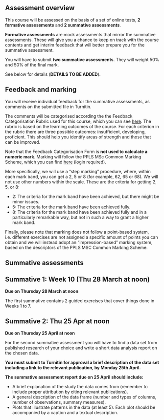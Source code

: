 ## Assessment overview

This course will be assessed on the basis of a set of online tests, **2 formative assessments** and **2 summative assessments**.

**Formative assessments** are mock assessments that mirror the summative assessments. These will give you a chance to keep on track with the course contents and get interim feedback that will better prepare you for the summative assessment.

You will have to submit **two summative assessments**. They will weight 50% and 50% of the final mark.

See below for details (**DETAILS TO BE ADDED**).

## Feedback and marking

You will receive individual feedback for the summative assessments, as comments on the submitted file in Turnitin.

The comments will be categorised according the the Feedback Categorisation Rubric used for this course, which you can see [here](https://uoe-my.sharepoint.com/:x:/g/personal/scoretta_ed_ac_uk/EWXAA_yIFx9Aoj8WF2glt6MBEyHbUr8CUBqR1Tt1sSTwJg?e=ba3tZ7). The rubric is based on the learning outcomes of the course. For each criterion in the rubric there are three possible outcomes: insufficient, developing, proficient. This should help you identify areas of strength and those that can be improved.

Note that the Feedback Categorisation Form is **not used to calculate a numeric mark**. Marking will follow the PPLS MSc Common Marking Scheme, which you can find [here](https://uoe.sharepoint.com/:u:/r/sites/hss/ppls/MScHub/SitePages/Marking-%26-Moderation-Procedure.aspx?csf=1&web=1&e=RyVb39) (login required).

More specifically, we will use a "step marking" procedure, where, within each mark band, you can get a 2, 5 or 8 (for example, 62, 65 or 68). We will not use other numbers within the scale. These are the criteria for getting 2, 5, or 8:

- 2: The criteria for the mark band have been achieved, but there might be minor issues.
- 5: The criteria for the mark band have been achieved fully.
- 8: The criteria for the mark band have been achieved fully and in a particularly remarkable way, but not in such a way to grant a higher mark band.

Finally, please note that marking does not follow a point-based system, i.e. different exercises are not assigned a specific amount of points you can obtain and we will instead adopt an "impression-based" marking system, based on the descriptors of the PPLS MSC Common Marking Scheme.

<!-- ## Formative assessments -->

<!-- ::: {.callout-warning} -->
<!-- ## Formative 1: Week 5 (Thu 19 October at noon) -->

<!-- **Data summary and visualisation** -->

<!-- You can find the instructions and data for the first formative here: <https://github.com/uoelel/qml-f1/>. -->
<!-- ::: -->

<!-- ::: {.callout-warning} -->
<!-- ## Formative 2: Week 10 (Thu 23 November at noon) -->

<!-- **Statistical modelling** -->

<!-- You can find the instructions and data for the second formative here: <https://github.com/uoelel/qml-f2/>. -->
<!-- ::: -->

## Summative assessments

::: {.callout-tip}
## Summative 1: Week 10 (Thu 28 March at noon)

**Due on Thursday 28 March at noon**

The first summative contains 2 guided exercises that cover things done in Weeks 1 to 7.

<!-- You can find the instructions and data for the first summative here: <https://github.com/uoelel/dal-s1/>. -->

:::

::: {.callout-tip}
## Summative 2: Thu 25 Apr at noon

**Due on Thursday 25 April at noon**

For the second summative assessment you will have to find a data set from published research of your choice and write a short data analysis report on the chosen data.

**You must submit to Turnitin for approval a brief description of the data set including a link to the relevant publication, by Monday 25th April.**

**The summative assessment report due on 25 April should include:**

-   A brief explanation of the study the data comes from (remember to include proper attribution by citing relevant publications).
-   A general description of the data frame (number and types of columns, number of observations, summary measures).
-   Plots that illustrate patterns in the data (at least 5). Each plot should be accompanied by a caption and a textual description.
:::
